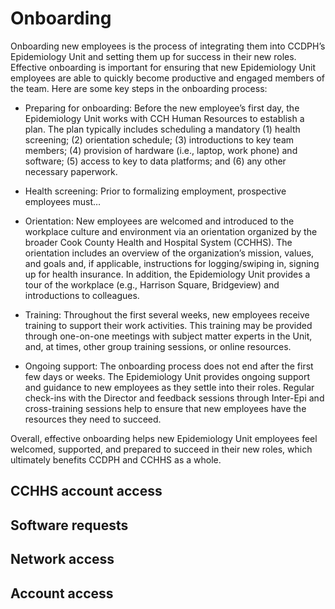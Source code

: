 # Onboarding

Onboarding new employees is the process of integrating them into CCDPH's Epidemiology Unit and setting them up for success in their new roles. Effective onboarding is important for ensuring that new Epidemiology Unit employees are able to quickly become productive and engaged members of the team. Here are some key steps in the onboarding process:

- Preparing for onboarding: Before the new employee's first day, the Epidemiology Unit works with CCH Human Resources to establish a plan. The plan typically includes scheduling a mandatory (1) health screening; (2) orientation schedule; (3) introductions to key team members; (4) provision of hardware (i.e., laptop, work phone) and software; (5) access to key to data platforms; and (6) any other necessary paperwork.

- Health screening: Prior to formalizing employment, prospective employees must...

- Orientation: New employees are welcomed and introduced to the workplace culture and environment via an orientation organized by the broader Cook County Health and Hospital System (CCHHS). The orientation includes an overview of the organization's mission, values, and goals and, if applicable, instructions for logging/swiping in, signing up for health insurance. In addition, the Epidemiology Unit provides a tour of the workplace (e.g., Harrison Square, Bridgeview) and introductions to colleagues. 

- Training: Throughout the first several weeks, new employees receive training to support their work activities. This training may be provided through one-on-one meetings with subject matter experts in the Unit, and, at times, other group training sessions, or online resources.

- Ongoing support: The onboarding process does not end after the first few days or weeks. The Epidemiology Unit provides ongoing support and guidance to new employees as they settle into their roles. Regular check-ins with the Director and feedback sessions through Inter-Epi and cross-training sessions help to ensure that new employees have the resources they need to succeed.

Overall, effective onboarding helps new Epidemiology Unit employees feel welcomed, supported, and prepared to succeed in their new roles, which ultimately benefits CCDPH and CCHHS as a whole.

## CCHHS account access

## Software requests

## Network access

## Account access